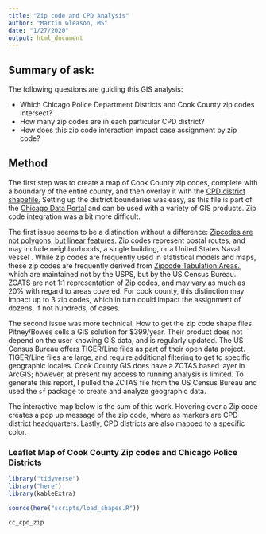 ```yaml
---
title: "Zip code and CPD Analysis"
author: "Martin Gleason, MS"
date: "1/27/2020"
output: html_document
---
```


## Summary of ask:
The following questions are guiding this GIS analysis:

* Which Chicago Police Department Districts and Cook County zip codes intersect? 
* How many zip codes are in each particular CPD district? 
* How does this zip code interaction impact case assignment by zip code?

## Method
The first step was to create a map of Cook County zip codes, complete with a boundary of the entire county, and then overlay it with the [CPD district shapefile.](https://data.cityofchicago.org/Public-Safety/CPD-districts/7hhi-ktqw) Setting up the district boundaries was easy, as this file is part of the [Chicago Data Portal](https://data.cityofchicago.org) and can be used with a variety of GIS products. Zip code integration was a bit more difficult.

The first issue seems to be a distinction without a difference: [Zipcodes are not polygons, but linear features.](http://www.georeference.org/doc/zip_codes_are_not_areas.htm) Zip codes represent postal routes, and may include neighborhoods, a single building, or a United States Naval vessel . While zip codes are frequently used in statistical models and maps, these zip codes are frequently derived from [Zipcode Tabulation Areas.](https://www.census.gov/programs-surveys/geography/guidance/geo-areas/zctas.html), which are maintained not by the USPS, but by the US Census Bureau. ZCATS are not 1:1 representation of Zip codes, and may vary as much as 20% with regard to areas covered. For cook county, this distinction may impact up to 3 zip codes, which in turn could impact the assignment of dozens, if not hundreds, of cases.

The second issue was more technical: How to get the zip code shape files. Pitney/Bowes sells a GIS solution for $399/year. Their product does not depend on the user knowing GIS data, and is regularly updated. The US Census Bureau offers TIGER/Line files as part of their open data project. TIGER/Line files are large, and require additional filtering to get to specific geographic locales. Cook County GIS does have a ZCTAS based layer in ArcGIS; however, at present my access to running analysis is limited. To generate this report, I pulled the ZCTAS file from the US Census Bureau and used the ```sf``` package to create and analyze geographic data. 

The interactive map below is the sum of this work. Hovering over a Zip code creates a pop up message of the zip code, where as markers are CPD district headquarters. Lastly, CPD districts are also mapped to a specific color.


### Leaflet Map of Cook County Zip codes and Chicago Police Districts

```r
library("tidyverse")
library("here")
library(kableExtra)

source(here("scripts/load_shapes.R"))

```

```r
cc_cpd_zip
```

## 
